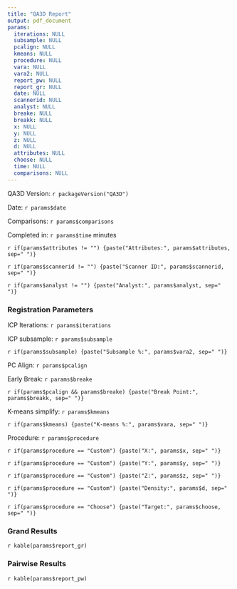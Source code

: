 ```yaml
---
title: "QA3D Report"
output: pdf_document
params:
  iterations: NULL
  subsample: NULL
  pcalign: NULL
  kmeans: NULL
  procedure: NULL
  vara: NULL
  vara2: NULL
  report_pw: NULL
  report_gr: NULL
  date: NULL
  scannerid: NULL
  analyst: NULL
  breake: NULL
  breakk: NULL
  x: NULL
  y: NULL
  z: NULL
  d: NULL
  attributes: NULL
  choose: NULL
  time: NULL
  comparisons: NULL
---
```

QA3D Version: `r packageVersion("QA3D")`

Date: `r params$date`

Comparisons: `r params$comparisons`

Completed in: `r params$time` minutes

`r if(params$attributes != "") {paste("Attributes:", params$attributes, sep=" ")}`

`r if(params$scannerid != "") {paste("Scanner ID:", params$scannerid, sep=" ")}`

`r if(params$analyst != "") {paste("Analyst:", params$analyst, sep=" ")}`

### Registration Parameters
ICP Iterations: `r params$iterations`

ICP subsample: `r params$subsample`

`r if(params$subsample) {paste("Subsample %:", params$vara2, sep=" ")}`

PC Align: `r params$pcalign`

Early Break: `r params$breake`

`r if(params$pcalign && params$breake) {paste("Break Point:", params$breakk, sep=" ")}`

K-means simplify: `r params$kmeans`

`r if(params$kmeans) {paste("K-means %:", params$vara, sep=" ")}`

Procedure: `r params$procedure`

`r if(params$procedure == "Custom") {paste("X:", params$x, sep=" ")}`

`r if(params$procedure == "Custom") {paste("Y:", params$y, sep=" ")}`

`r if(params$procedure == "Custom") {paste("Z:", params$z, sep=" ")}`

`r if(params$procedure == "Custom") {paste("Density:", params$d, sep=" ")}`

`r if(params$procedure == "Choose") {paste("Target:", params$choose, sep=" ")}`

### Grand Results
`r kable(params$report_gr)`


### Pairwise Results
`r kable(params$report_pw)`